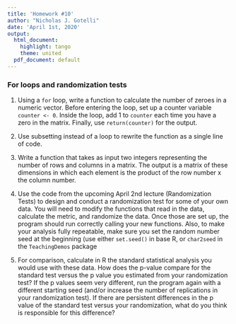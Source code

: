 ```yaml
---
title: 'Homework #10'
author: "Nicholas J. Gotelli"
date: 'April 1st, 2020'
output:
  html_document:
    highlight: tango
    theme: united
  pdf_document: default
---
```


### For loops and randomization tests


1. Using a `for` loop, write a function to calculate the number of zeroes in a numeric vector. Before entering the loop, set up a counter variable `counter <- 0`. Inside the loop, add 1 to `counter` each time you have a zero in the matrix. Finally, use `return(counter)` for the output.

2. Use subsetting instead of a loop to rewrite the function as a single line of code.

3. Write a function that takes as input two integers representing the number of rows and columns in a matrix. The output is a matrix of these dimensions in which each element is the product of the row number x the column number.

4. Use the code from the upcoming April 2nd lecture (Randomization Tests) to design and conduct a randomization test for some of your own data. You will need to modify the functions that read in the data, calculate the metric, and randomize the data. Once those are set up, the program should run correctly calling your new functions. Also, to make your analysis fully repeatable, make sure you set the random number seed at the beginning (use either `set.seed()` in base R, or `char2seed` in the `TeachingDemos` package

5. For comparison, calculate in R the standard statistical analysis you would use with these data. How does the p-value compare for the standard test versus the p value you estimated from your randomization test? If the p values seem very different, run the program again with a different starting seed (and/or increase the number of replications in your randomization test). If there are persistent differences in the p value of the standard test versus your randomization, what do you think is responsible for this difference?

